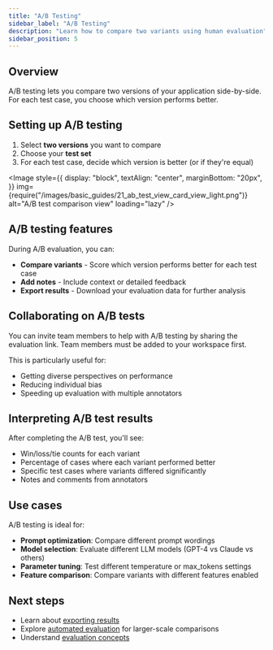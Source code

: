 ```yaml
---
title: "A/B Testing"
sidebar_label: "A/B Testing"
description: "Learn how to compare two variants using human evaluation"
sidebar_position: 5
---
```



## Overview

A/B testing lets you compare two versions of your application side-by-side. For each test case, you choose which version performs better.

## Setting up A/B testing

1. Select **two versions** you want to compare
2. Choose your **test set**
3. For each test case, decide which version is better (or if they're equal)

<Image
style={{
    display: "block",
    textAlign: "center",
    marginBottom: "20px",
}}
img={require("/images/basic_guides/21_ab_test_view_card_view_light.png")}
alt="A/B test comparison view"
loading="lazy"
/>

## A/B testing features

During A/B evaluation, you can:
- **Compare variants** - Score which version performs better for each test case
- **Add notes** - Include context or detailed feedback
- **Export results** - Download your evaluation data for further analysis

## Collaborating on A/B tests

You can invite team members to help with A/B testing by sharing the evaluation link. Team members must be added to your workspace first.

This is particularly useful for:
- Getting diverse perspectives on performance
- Reducing individual bias
- Speeding up evaluation with multiple annotators

## Interpreting A/B test results

After completing the A/B test, you'll see:

- Win/loss/tie counts for each variant
- Percentage of cases where each variant performed better
- Specific test cases where variants differed significantly
- Notes and comments from annotators

## Use cases

A/B testing is ideal for:

- **Prompt optimization**: Compare different prompt wordings
- **Model selection**: Evaluate different LLM models (GPT-4 vs Claude vs others)
- **Parameter tuning**: Test different temperature or max_tokens settings
- **Feature comparison**: Compare variants with different features enabled

## Next steps

- Learn about [exporting results](/evaluation/human-evaluation/viewing-results)
- Explore [automated evaluation](/evaluation/evaluation-from-ui/comparing-runs) for larger-scale comparisons
- Understand [evaluation concepts](/evaluation/concepts)
